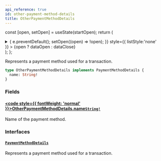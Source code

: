 ```yaml
---
api_reference: true
id: other-payment-method-details
title: OtherPaymentMethodDetails
---
```






const [open, setOpen] = useState(startOpen);
return (
<details {...(open ? { open: true } : {})} className="details" style={{ border:'none', boxShadow:'none', background:'var(--ifm-background-color)' }}>
<summary
onClick={(e) => {
e.preventDefault();
setOpen((open) => !open);
}}
style={{ listStyle:'none' }} >
{open ? dataOpen : dataClose}
</summary>
{open && children}
</details>
);
};

Represents a payment method used for a transaction.


<Badge text="Added in Saleor 3.22" class="badge badge--secondary margin-bottom--sm" />


```graphql
type OtherPaymentMethodDetails implements PaymentMethodDetails {
  name: String!
}
```

### Fields

#### [<code style={{ fontWeight: 'normal' }}>OtherPaymentMethodDetails.<b>name</b></code>](#)<Bullet />[`String!`](../../../api-reference/miscellaneous/scalars/string.mdx) <Badge class="badge badge--secondary" text="non-null"/> <Badge class="badge badge--secondary" text="scalar"/> <Badge class="badge badge--secondary" text="miscellaneous"/>

Name of the payment method.

### Interfaces

#### [`PaymentMethodDetails`](../../../api-reference/miscellaneous/interfaces/payment-method-details.mdx) <Badge class="badge badge--secondary" text="interface"/> <Badge class="badge badge--secondary" text="miscellaneous"/>

Represents a payment method used for a transaction.


<Badge text="Added in Saleor 3.22" class="badge badge--secondary margin-bottom--sm" />

